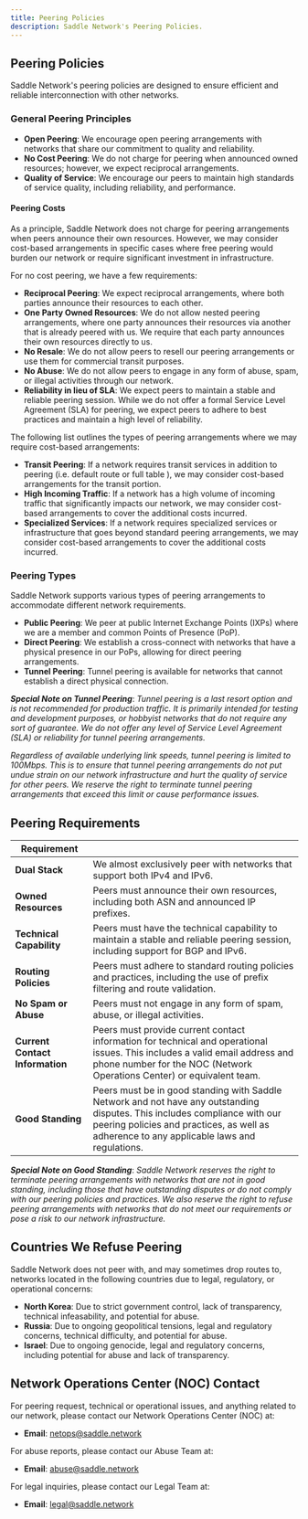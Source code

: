 ```yaml
---
title: Peering Policies
description: Saddle Network's Peering Policies.
---
```


## Peering Policies

Saddle Network's peering policies are designed to ensure efficient and reliable interconnection with other networks.

### General Peering Principles
- **Open Peering**: We encourage open peering arrangements with networks that share our commitment to quality and reliability.
- **No Cost Peering**: We do not charge for peering when announced owned resources; however, we expect reciprocal arrangements.
- **Quality of Service**: We encourage our peers to maintain high standards of service quality, including reliability, and performance.

#### Peering Costs
As a principle, Saddle Network does not charge for peering arrangements when peers announce their own resources. However, we may consider cost-based arrangements in specific cases where free peering would burden our network or require significant investment in infrastructure. 

For no cost peering, we have a few requirements:
- **Reciprocal Peering**: We expect reciprocal arrangements, where both parties announce their resources to each other.
- **One Party Owned Resources**: We do not allow nested peering arrangements, where one party announces their resources via another that is already peered with us. We require that each party announces their own resources directly to us.
- **No Resale**: We do not allow peers to resell our peering arrangements or use them for commercial transit purposes.
- **No Abuse**: We do not allow peers to engage in any form of abuse, spam, or illegal activities through our network.
- **Reliability in lieu of SLA**: We expect peers to maintain a stable and reliable peering session. While we do not offer a formal Service Level Agreement (SLA) for peering, we expect peers to adhere to best practices and maintain a high level of reliability.

The following list outlines the types of peering arrangements where we may require cost-based arrangements:
- **Transit Peering**: If a network requires transit services in addition to peering (i.e. default route or full table ), we may consider cost-based arrangements for the transit portion.
- **High Incoming Traffic**: If a network has a high volume of incoming traffic that significantly impacts our network, we may consider cost-based arrangements to cover the additional costs incurred.
- **Specialized Services**: If a network requires specialized services or infrastructure that goes beyond standard peering arrangements, we may consider cost-based arrangements to cover the additional costs incurred.

### Peering Types
Saddle Network supports various types of peering arrangements to accommodate different network requirements.
- **Public Peering**: We peer at public Internet Exchange Points (IXPs) where we are a member and common Points of Presence (PoP).
- **Direct Peering**: We establish a cross-connect with networks that have a physical presence in our PoPs, allowing for direct peering arrangements.
- **Tunnel Peering**: Tunnel peering is available for networks that cannot establish a direct physical connection.

***Special Note on Tunnel Peering***: *Tunnel peering is a last resort option and is not recommended for production traffic. It is primarily intended for testing and development purposes, or hobbyist networks that do not require any sort of guarantee. We do not offer any level of Service Level Agreement (SLA) or reliability for tunnel peering arrangements.*

*Regardless of available underlying link speeds, tunnel peering is limited to 100Mbps. This is to ensure that tunnel peering arrangements do not put undue strain on our network infrastructure and hurt the quality of service for other peers. We reserve the right to terminate tunnel peering arrangements that exceed this limit or cause performance issues.*

## Peering Requirements
| Requirement | |
|---|---|
| **Dual Stack** | We almost exclusively peer with networks that support both IPv4 and IPv6. |
| **Owned Resources** | Peers must announce their own resources, including both ASN and announced IP prefixes. |
| **Technical Capability** | Peers must have the technical capability to maintain a stable and reliable peering session, including support for BGP and IPv6. |
| **Routing Policies** | Peers must adhere to standard routing policies and practices, including the use of prefix filtering and route validation. |
| **No Spam or Abuse** | Peers must not engage in any form of spam, abuse, or illegal activities. |
| **Current Contact Information** | Peers must provide current contact information for technical and operational issues. This includes a valid email address and phone number for the NOC (Network Operations Center) or equivalent team. |
| **Good Standing** | Peers must be in good standing with Saddle Network and not have any outstanding disputes. This includes compliance with our peering policies and practices, as well as adherence to any applicable laws and regulations. |

***Special Note on Good Standing***: *Saddle Network reserves the right to terminate peering arrangements with networks that are not in good standing, including those that have outstanding disputes or do not comply with our peering policies and practices. We also reserve the right to refuse peering arrangements with networks that do not meet our requirements or pose a risk to our network infrastructure.*

## Countries We Refuse Peering
Saddle Network does not peer with, and may sometimes drop routes to, networks located in the following countries due to legal, regulatory, or operational concerns:
- **North Korea**: Due to strict government control, lack of transparency, technical infeasability, and potential for abuse.
- **Russia**: Due to ongoing geopolitical tensions, legal and regulatory concerns, technical difficulty, and potential for abuse.
- **Israel**: Due to ongoing genocide, legal and regulatory concerns, including potential for abuse and lack of transparency.

## Network Operations Center (NOC) Contact
For peering request, technical or operational issues, and anything related to our network, please contact our Network Operations Center (NOC) at:
- **Email**: netops@saddle.network

For abuse reports, please contact our Abuse Team at:
- **Email**: abuse@saddle.network

For legal inquiries, please contact our Legal Team at:
- **Email**: legal@saddle.network
